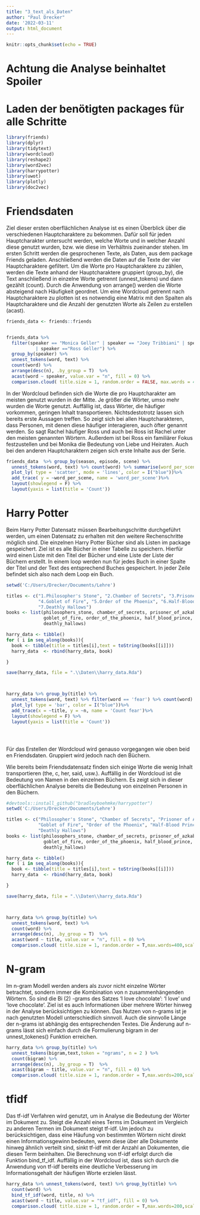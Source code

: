 ```yaml
---
title: "3_text_als_Daten"
author: "Paul Drecker"
date: '2022-03-11'
output: html_document
---
```


```r
knitr::opts_chunk$set(echo = TRUE)

```
# Achtung die Analyse beinhaltet Spoiler
# Laden der benötigten packages für alle Schritte

```r
library(friends)
library(dplyr)
library(tidytext)
library(wordcloud)
library(reshape2)
library(word2vec)
library(harrypotter)
library(uwot)
library(plotly)
library(doc2vec)
```

# Friendsdaten

Ziel dieser ersten oberflächlichen Analyse ist es einen Überblick über die verschiedenen Hauptcharaktere zu bekommen.
Dafür soll für jeden Hauptcharakter untersucht werden, welche Worte und in welcher Anzahl diese genutzt wurden, bzw. wie diese im Verhältnis zueinander stehen.
Im ersten Schritt werden die gesprochenen Texte, als Daten, aus dem package Friends geladen.
Anschließend werden die Daten auf die Texte der vier Hauptcharaktere gefiltert.
Um die Worte pro Hauptcharaktere zu zählen, werden die Texte anhand der Hauptcharaktere gruppiert (group_by), die Text anschließend in einzelne Worte getrennt (unnest_tokens) und dann gezählt (count).
Durch die Anwendung von arrange() werden die Worte absteigend nach Häufigkeit geordnet.
Um eine Wordcloud getrennt nach Hauptcharaktere zu plotten ist es notwendig eine Matrix mit den Spalten als Hauptcharaktere und die Anzahl der genutzten Worte als Zeilen zu erstellen (acast).


```r


friends_data <- friends::friends


friends_data %>%
  filter(speaker == "Monica Geller" | speaker == "Joey Tribbiani" | speaker == "Chandler Bing" | speaker == "Phoebe Buffay" | speaker == 'Rachel Green'
           | speaker =="Ross Geller") %>%
  group_by(speaker) %>%
  unnest_tokens(word, text) %>%
  count(word) %>%
  arrange(desc(n), .by_group = T)  %>%
  acast(word ~ speaker, value.var = "n", fill = 0) %>%
  comparison.cloud( title.size = 1, random.order = FALSE, max.words = 400)

```


In der Wordcloud befinden sich die Worte die pro Hauptcharakter am meisten genutzt wurden in der Mitte. Je größer die Wörter, umso mehr wurden die Worte genutzt.
Auffällig ist, dass Wörter, die häufiger vorkommen, geringen Inhalt transportieren. Nichtsdestotrotz lassen sich bereits erste Aussagen treffen. So zeigt sich bei allen Hauptcharakteren, dass Personen, mit denen diese häufiger interagieren, auch öfter genannt werden. So sagt Rachel häufiger Ross und auch bei Ross ist Rachel unter den meisten genannten Wörtern. Außerdem ist bei Ross ein familiärer Fokus festzustellen und bei Monika die Bedeutung von Liebe und Heiraten. Auch bei den anderen Hauptcharaktern zeigen sich erste Inhalte aus der Serie.





```r

friends_data  %>% group_by(season, episode, scene) %>%
  unnest_tokens(word, text) %>% count(word) %>% summarise(word_per_scene = sum(n)) %>%
  plot_ly( type = 'scatter', mode = 'lines', color = I("blue"))%>%
  add_trace( y = ~word_per_scene, name = 'word_per_scene')%>%
  layout(showlegend = F) %>% 
  layout(yaxis = list(title = 'Count'))


```













# Harry Potter 


Beim Harry Potter Datensatz müssen Bearbeitungschritte durchgeführt werden, um einen Datensatz zu erhalten mit den weitere Rechenschritte möglich sind. 
Die einzelnen Harry Potter Bücher sind als Listen im package gespeichert. Ziel ist es alle Bücher in einer Tabelle zu speichern. 
Hierfür wird einen Liste mit den Titel der Bücher und eine Liste der Liste der Büchern erstellt. In einem loop werden nun für jedes Buch in einer Spalte der Titel und der Text des entsprechend Buches gespeichert. 
In jeder Zeile befindet sich also nach dem Loop ein Buch. 








```r


setwd('C:/Users/Drecker/Documents/Lehre')

titles <- c("1.Philosopher's Stone", "2.Chamber of Secrets", "3.Prisoner of Azkaban",
            "4.Goblet of Fire", "5.Order of the Phoenix", "6.Half-Blood Prince",
            "7.Deathly Hallows")
books <- list(philosophers_stone, chamber_of_secrets, prisoner_of_azkaban,
              goblet_of_fire, order_of_the_phoenix, half_blood_prince,
              deathly_hallows)

harry_data <- tibble()
for ( i in seq_along(books)){
  book <- tibble(title = titles[i],text = toString(books[[i]]))
  harry_data  <- rbind(harry_data, book)

}

save(harry_data, file = ".\\Daten\\harry_data.Rda")



harry_data %>% group_by(title) %>%
  unnest_tokens(word, text) %>% filter(word == 'fear') %>% count(word) %>% 
  plot_ly( type = 'bar', color = I("blue"))%>%
  add_trace(x = ~title, y = ~n, name = 'Count fear')%>%
  layout(showlegend = F) %>% 
  layout(yaxis = list(title = 'Count'))





```








Für das Erstellen der Wordcloud wird genauso vorgegangen wie oben beid en Friendsdaten. Gruppiert wird jedoch nach den Büchern. 

Wie bereits beim Friendsdatensatz finden sich einige Worte die wenig Inhalt transportieren (the, c, her, said, usw.). Auffällig in der Wordcloud ist die Bedeutung von Namen in den einzelnen Büchern. Es zeigt sich in dieser oberflächlichen Analyse bereits die Bedeutung von einzelnen Personen in den Büchern.


```r
#devtools::install_github("bradleyboehmke/harrypotter")
setwd('C:/Users/Drecker/Documents/Lehre')

titles <- c("Philosopher's Stone", "Chamber of Secrets", "Prisoner of Azkaban",
            "Goblet of Fire", "Order of the Phoenix", "Half-Blood Prince",
            "Deathly Hallows")
books <- list(philosophers_stone, chamber_of_secrets, prisoner_of_azkaban,
              goblet_of_fire, order_of_the_phoenix, half_blood_prince,
              deathly_hallows)

harry_data <- tibble()
for ( i in seq_along(books)){
  book <- tibble(title = titles[i],text = toString(books[[i]]))
  harry_data  <- rbind(harry_data, book)

}

save(harry_data, file = ".\\Daten\\harry_data.Rda")



harry_data %>% group_by(title) %>%
  unnest_tokens(word, text) %>%
  count(word) %>%
  arrange(desc(n), .by_group = T)  %>%
  acast(word ~ title, value.var = "n", fill = 0) %>%
  comparison.cloud( title.size = 1, random.order = T,max.words=400,scale = c(2, 0.5))
```


# N-gram 

Im n-gram Modell werden anders als zuvor nicht einzelne Wörter betrachtet, sondern immer die Kombination von n zusammenhängenden Wörtern. So sind die Bi (2) -grams des Satzes 'I love chocolate': 'I love' und 'love chocolate'. Ziel ist es auch Informationen über mehrere Wörter hinweg in der Analyse berücksichtigen zu können. Das Nutzen von n-grams ist je nach genutzten Modell unterschiedlich sinnvoll. Auch die sinnvolle Länge der n-grams ist abhängig des entsprechenden Textes. Die Änderung auf n-grams lässt sich einfach durch die Formulierung bigram in der unnest_tokenes() Funktion erreichen.

```r

harry_data %>% group_by(title) %>%
  unnest_tokens(bigram,text,token = "ngrams", n = 2 ) %>%
  count(bigram) %>%
  arrange(desc(n), .by_group = T)  %>%
  acast(bigram ~ title, value.var = "n", fill = 0) %>%
  comparison.cloud( title.size = 1, random.order = T,max.words=200,scale = c(2, 0.5))

```




# tfidf

Das tf-idf Verfahren wird genutzt, um in Analyse die Bedeutung der Wörter im Dokument zu. Steigt die Anzahl eines Terms im Dokument im Vergleich zu anderen Termen im Dokument steigt tf-idf. Um jedoch zu berücksichtigen, dass eine Häufung von bestimmten Wörtern nicht direkt einen Informationsgewinn bedeuten, wenn diese über alle Dokumente hinweg ähnlich verteilt sind, sinkt tf-idf mit der Anzahl an Dokumenten, die diesen Term beinhalten. Die Berechnung von tf-idf erfolgt durch die Funktion bind_tf_idf. Auffällig in der Wordcloud ist, dass sich durch die Anwendung von tf-idf bereits eine deutliche Verbesserung im Informationsgehalt der häufigen Worte erzielen lässt.



```r

harry_data %>% unnest_tokens(word, text) %>% group_by(title) %>%
  count(word) %>%
  bind_tf_idf(word, title, n) %>%
  acast(word ~ title, value.var = "tf_idf", fill = 0) %>%
  comparison.cloud( title.size = 1, random.order = T,max.words=200,scale = c(2, 0.5),)




```